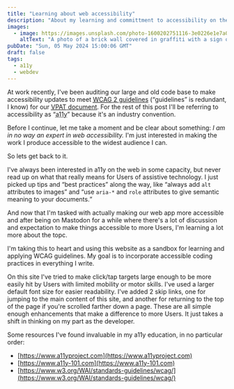 ```yaml
---
title: "Learning about web accessibility"
description: "About my learning and committment to accessibility on the web."
images:
  - image: https://images.unsplash.com/photo-1600202751116-3e0226e1e7a0
    altText: "A photo of a brick wall covered in graffiti with a sign on it reading 'Accessible Entry'"
pubDate: "Sun, 05 May 2024 15:00:06 GMT"
draft: false
tags:
  - a11y
  - webdev
---
```


At work recently, I've been auditing our large and old code base to make accessibility updates to meet [<abbr title="Web Content Accessibility Guidelines">WCAG</abbr> 2 guidelines](https://www.w3.org/WAI/standards-guidelines/wcag/) (<q>guidelines</q> is redundant, I know) for our [<abbr title="Voluntary Product Accessibility Template">VPAT</abbr> document](https://www.section508.gov/sell/vpatet). For the rest of this post I'll be referring to accessibility as <q><abbr title="accessibility">a11y</abbr></q> because it's an industry convention.

Before I continue, let me take a moment and be clear about something: *I am in no way an expert in web accessibility.* I'm just interested in making the work I produce accessible to the widest audience I can.

So lets get back to it.

I've always been interested in a11y on the web in some capacity, but never read up on what that really means for Users of assistive technology. I just picked up tips and <q>best practices</q> along the way, like <q>always add `alt` attributes to images</q> and <q>use `aria-*` and `role` attributes to give semantic meaning to your documents.</q>

And now that I'm tasked with actually making our web app more accessible and after being on Mastodon for a while where there's a lot of discussion and expectation to make things accessible to more Users, I'm learning a lot more about the topc.

I'm taking this to heart and using this website as a sandbox for learning and applying WCAG guidelines. My goal is to incorporate accessible coding practices in everything I write.

On this site I've tried to make click/tap targets large enough to be more easily hit by Users with limited mobility or motor skills. I've used a larger default font size for easier readability. I've added 2 skip links, one for jumping to the main content of this site, and another for returning to the top of the page if you're scrolled farther down a page. These are all simple enough enhancements that make a difference to more Users. It just takes a shift in thinking on my part as the developer.

Some resources I've found invaluable in my a11y education, in no particular order:

- [https://www.a11yproject.com](https://www.a11yproject.com)
- [https://www.a11y-101.com](https://www.a11y-101.com)
- [https://www.w3.org/WAI/standards-guidelines/wcag/](https://www.w3.org/WAI/standards-guidelines/wcag/)
